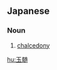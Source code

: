 ==Japanese==
{{ja-kanjitab|ぎょく|ずい|yomi=o}}

===Noun===
{{ja-noun|ぎょくずい}}

# [[chalcedony]]

[[hu:玉髄]]